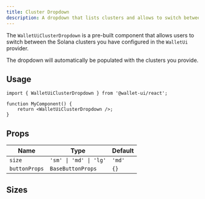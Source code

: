 ```yaml
---
title: Cluster Dropdown
description: A dropdown that lists clusters and allows to switch between them
---
```



The `WalletUiClusterDropdown` is a pre-built component that allows users to switch between the Solana clusters you have configured in the `WalletUi` provider.

The dropdown will automatically be populated with the clusters you provide.

## Usage

```tsx
import { WalletUiClusterDropdown } from '@wallet-ui/react';

function MyComponent() {
    return <WalletUiClusterDropdown />;
}
```

## Props

| Name          | Type                   | Default |
| ------------- | ---------------------- | ------- |
| `size`        | `'sm' \| 'md' \| 'lg'` | `'md'`  |
| `buttonProps` | `BaseButtonProps`      | `{}`    |

## Sizes

<div className="flex gap-4">
    <DocsReactComponentClusterDropdown size="sm" />
    <DocsReactComponentClusterDropdown size="md" />
    <DocsReactComponentClusterDropdown size="lg" />
</div>
